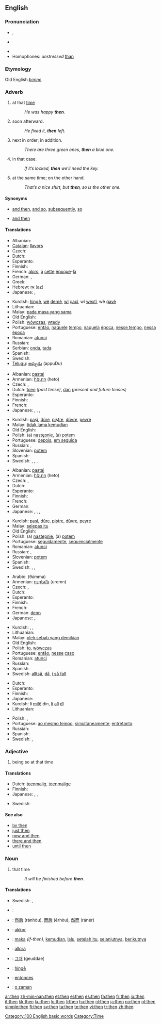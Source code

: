 ==English==

{{rank|like|little|now|78|then|A|should|can}}

===Pronunciation===
* {{a|UK|US}} {{IPA|/ðɛn/}}, {{SAMPA|/DEn/}}
* {{a|Canada}} {{IPA|/ðen/}}
* {{audio|en-us-then.ogg|Audio (US)}}
* Homophones: ''unstressed'' [[than]]<!-- (distinguished in WEAE: /ðæn/) -->
*: {{rhymes|ɛn}}

===Etymology===
Old English ''[[þonne]]''

===Adverb===
{{en-adv|-}}

# at that [[time]]
#: ''He was happy '''then'''.''
# soon afterward.
#: ''He fixed it, '''then''' left.''
# next in order; in addition.
#: ''There are three green ones, '''then''' a blue one.''
# in that case.
#: ''If it’s locked, '''then''' we’ll need the key.''
# at the same time; on the other hand.
#: ''That’s a nice shirt, but '''then''', so is the other one.''

====Synonyms====
* {{sense|soon afterward}} [[and then]], [[and so]], [[subsequently]], [[so]]
* {{sense|next in order}} [[and then]]

====Translations====
{{trans-top|at that time}}
* Albanian: {{t+|sq|atëherë|xs=Albanian}}
* [[Catalan]]: [[llavors]]
* Czech: {{t+|cs|tehdy}}
* Dutch: {{t+|nl|toen}}
* Esperanto: {{t-|eo|tiam|xs=Esperanto}}
* Finnish: {{t|fi|silloin}}
* French: [[alors]], [[à]] [[cette]] [[époque]]-[[là]]
* German: {{t+|de|dann}}, {{t+|de|damals}}
* Greek: {{t+|el|τότε|sc=Grek}}
* Hebrew: [[אז]] (az)
* Japanese: {{t|ja|そのとき|tr=sono toki|sc=Jpan}}, {{t|ja|その時点|tr=sono jiten|sc=Jpan}}
{{trans-mid}}
* Kurdish: [[hingê]], [[wê]] [[dem|demê]], [[wî]] [[çax|çaxî]], wî [[wext|wextî]], wê [[gav|gavê]]
* Lithuanian: {{t|lt|tada}}
* Malay: [[pada masa yang sama]]
* Old English: {{t-|ang|þa|alt=þā|xs=Old English}}
* Polish: [[wówczas]], [[wtedy]]
* Portuguese: [[então]], [[naquele]] [[tempo]], [[naquela]] [[época]], [[nesse tempo]], [[nessa]] [[época]]
* Romanian: [[atunci]]
* Russian: {{t+|ru|тогда|tr=togdá|sc=Cyrl}}
* Serbian: [[onda]], [[tada]]
* Spanish: {{t+|es|entonces}}
* Swedish: {{t+|sv|då}}
* [[Telugu]]: [[అప్పుడు]] (appuDu)
{{trans-bottom}}

{{trans-top|soon afterward}}
* Albanian: [[pastaj]]
* Armenian: [[հետո]] (heto)
* Czech: {{t+|cs|pak}}, {{t-|cs|potom}}
* Dutch: [[toen]] ''(past tense)'', [[dan]] ''(present and future tenses)''
* Esperanto: {{t-|eo|tiam|xs=Esperanto}}
* Finnish: {{t|fi|sitten}}
* French: {{t+|fr|puis}}
* Japanese: {{t|ja|それから|tr=sorekara|sc=Jpan}}, {{t|ja|その後|tr=sono ato|sc=Jpan}}, {{t|ja|その後|tr=sono go|sc=Jpan}}, {{t-|ja|そして|tr=soshite|sc=Jpan}}
{{trans-mid}}
* Kurdish: [[paşî]], [[dûre]], [[piştre]], [[dûvre]], [[peyre]]
* Malay: [[tidak lama kemudian]]
* Old English: {{t-|ang|þa|alt=þā|xs=Old English}}
* Polish: (a) [[następnie]], (a) [[potem]]
* Portuguese: [[depois]], [[em seguida]]
* Russian: {{t+|ru|затем|tr=zatém|sc=Cyrl}}, {{t+|ru|потом|tr=potóm|sc=Cyrl}}
* Slovenian: [[potem]]
* Spanish: {{t-|es|luego}}
* Swedish: {{t-|sv|därpå}}, {{t+|sv|sen}}, {{t+|sv|sedan}}, {{t+|sv|så}}
{{trans-bottom}}

{{trans-top|next in order}}
* Albanian: [[pastaj]]
* Armenian: [[հետո]] (heto)
* Czech: {{t+|cs|pak}}, {{t-|cs|potom}}
* Dutch: {{t+|nl|dan}}
* Esperanto: {{t-|eo|tiam|xs=Esperanto}}
* Finnish: {{t|fi|sitten}}
* French: {{t+|fr|puis}}
* German: {{t+|de|danach}}
* Japanese: {{t|ja|それから|tr=sorekara|sc=Jpan}}, {{t|ja|その後|tr=sono ato|sc=Jpan}}, {{t|ja|その後|tr=sono go|sc=Jpan}}, {{t|ja|次に|tr=tsugini|sc=Jpan}}
{{trans-mid}}
* Kurdish: [[paşî]], [[dûre]], [[piştre]], [[dûvre]], [[peyre]]
* Malay: [[selepas itu]]
* Old English: {{t-|ang|þa|alt=þā|xs=Old English}}
* Polish: (a) [[następnie]], (a) [[potem]]
* Portuguese: [[seguidamente]], [[sequencialmente]]
* Romanian: [[atunci]]
* Russian: {{t+|ru|затем|tr=zatém|sc=Cyrl}}, {{t+|ru|потом|tr=potóm|sc=Cyrl}}
* Slovenian: [[potem]]
* Spanish: {{t-|es|después}}
* Swedish: {{t+|sv|dessutom}}, {{t+|sv|sen}}, {{t+|sv|sedan}}
{{trans-bottom}}

{{trans-top|in that case}}
* Arabic: {{Arab|[[ثم]]}} (θúmma)
* Armenian: [[ուրեմն]] (uremn)
* Czech: {{t+|cs|pak}}, {{t-|cs|potom}}
* Dutch: {{t+|nl|dan}}
* Esperanto: {{t-|eo|tiam|xs=Esperanto}}
* Finnish: {{t|fi|niin}}
* French: {{t+|fr|alors}}
* German: [[denn]]
* Japanese: {{t|ja|そのとき|tr=sonotoki|sc=Jpan}}, {{t-|ja|だから|tr=dakara|sc=Jpan}}
{{trans-mid}}
* Kurdish: {{t+|ku|pa}}, {{t+|ku|de}}, {{t+|ku|madem}}
* Lithuanian: {{t|lt|tada}}
* Malay: [[oleh sebab yang demikian]]
* Old English: {{t-|ang|þa|alt=þā|xs=Old English}}
* Polish: [[to]], [[wówczas]]
* Portuguese: [[então]], [[nesse]] [[caso]]
* Romanian: [[atunci]]
* Russian: {{t+|ru|тогда|tr=togdá|sc=Cyrl}}
* Spanish: {{t+|es|entonces}}
* Swedish: [[alltså]], [[då]], [[i så fall]]
{{trans-bottom}}

{{trans-top|at the same time; on the other hand}}
* Dutch: {{t|nl|trouwens}}
* Esperanto: {{t-|eo|tamen|xs=Esperanto}}
* Finnish: {{t|fi|toisaalta}}
* Japanese: {{t|ja|そのとき|tr=sonotoki|sc=Jpan}}
* Kurdish: li [[mil|milê]] din, [[li]] [[alî]] [[dî]]
* Lithuanian: {{t|lt|tada}}
{{trans-mid}}
* Polish: {{t+|pl|również}}, {{t+|pl|także}}
* Portuguese: [[ao mesmo tempo]], [[simultaneamente]]; [[entretanto]]
* Russian: {{t+|ru|тогда|tr=togdá|sc=Cyrl}}
* Spanish: {{t+|es|también}}
* Swedish: {{t-|sv|samtidigt}}, {{t+|sv|å andra sidan}}
{{trans-bottom}}

===Adjective===
{{en-adj|-}}

# being so at that time

====Translations====
{{trans-top|being so at that time}}
* Dutch: [[toenmalig]], [[toenmalige]]
* Finnish: {{t-|fi|silloinen}}
* Japanese: {{t|ja|当時|tr=touji|sc=Jpan}}, {{t|ja|そのとき|tr=sono toki|sc=Jpan}}, {{t|ja|その時点|tr=sono jiten|sc=Jpan}}
{{trans-mid}}
* Swedish: {{t-|sv|dåvarande}}
{{trans-bottom}}

====See also====
* [[by then]]
* [[just then]]
* [[now and then]]
* [[there and then]]
* [[until then]]

===Noun===
{{en-noun|-}}

# that time
#: ''It will be finished before '''then'''.''

====Translations====
{{trans-top|being so at that time}}
* Swedish: {{t+|sv|dess}}, {{t+|sv|då}}
{{trans-mid}}
{{trans-bottom}}

{{checktrans-top}}
* {{ttbc|Arabic}}: {{Arab|[[ثم]]}} {{unicode|(θúmma)}}
* {{ttbc|Chinese}}: [[然后]] (ránhòu), [[而后]] (érhòu), [[然而]] (ránér)
* {{ttbc|Hungarian}}: [[akkor]]
* {{ttbc|Indonesian}}: [[maka]] ''(if-then)'', [[kemudian]], [[lalu]], [[setelah itu]], [[selanjutnya]], [[berikutnya]]
* {{ttbc|Italian}}: [[allora]]
* {{ttbc|Korean}}: [[그때]] (geuddae)
* {{ttbc|Kurdish}}: [[hingê]]
* {{ttbc|Spanish}}: [[entonces]]
* {{ttbc|Turkish}}: [[o zaman]]
{{checktrans-bottom}}

[[Category:100 English basic words]]
[[Category:Time]]

[[ar:then]]
[[zh-min-nan:then]]
[[et:then]]
[[el:then]]
[[es:then]]
[[fa:then]]
[[fr:then]]
[[io:then]]
[[it:then]]
[[kk:then]]
[[ku:then]]
[[lo:then]]
[[li:then]]
[[hu:then]]
[[nl:then]]
[[ja:then]]
[[no:then]]
[[pt:then]]
[[simple:then]]
[[fi:then]]
[[sv:then]]
[[ta:then]]
[[te:then]]
[[vi:then]]
[[tr:then]]
[[zh:then]]